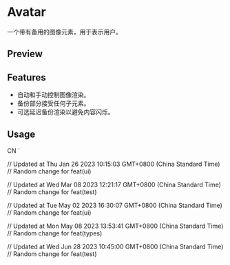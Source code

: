 

<Meta of={AvatarStories} />

<RadixPrimitiveDocsButton name='avatar' />

# Avatar

一个带有备用的图像元素，用于表示用户。

## Preview

<Canvas of={AvatarStories.Default} />

<Controls />

## Features

- 自动和手动控制图像渲染。
- 备份部分接受任何子元素。
- 可选延迟备份渲染以避免内容闪烁。

## Usage


<Source code={importCode} language='ts' dark />

  <AvatarImage src="https://github.com/shadcn.png" />
  <AvatarFallback>CN</AvatarFallback>
</Avatar>`

<Source code={usageCode} language='tsx' dark />

<Canvas of={AvatarStories.Default} />
<Canvas of={AvatarStories.Fallback} />

// Updated at Thu Jan 26 2023 10:15:03 GMT+0800 (China Standard Time)
// Random change for feat(ui)

// Updated at Wed Mar 08 2023 12:21:17 GMT+0800 (China Standard Time)
// Random change for feat(test)

// Updated at Tue May 02 2023 16:30:07 GMT+0800 (China Standard Time)
// Random change for feat(ui)

// Updated at Mon May 08 2023 13:53:41 GMT+0800 (China Standard Time)
// Random change for feat(types)

// Updated at Wed Jun 28 2023 10:45:00 GMT+0800 (China Standard Time)
// Random change for feat(test)
